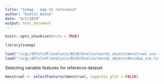 ```yaml
---
title: "Scmap - map to reference"
author: "Evelin Aasna"
date: "8/2/2019"
output: html_document
---
```


```r
knitr::opts_chunk$set(echo = TRUE)
```


```r
library(scmap)
```

```r
load("/icgc/dkfzlsdf/analysis/B210/Evelin/seurat_object/menstrual_sce.txt")
load("/icgc/dkfzlsdf/analysis/B210/Evelin/seurat_object/decidua_sce.txt")
```

Selecting variable features for reference dataset
```r
menstrual <- selectFeatures(menstrual, suppress_plot = FALSE)
```


